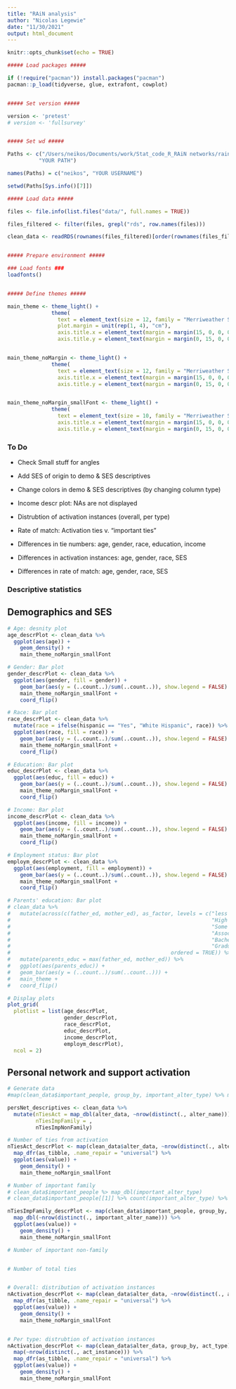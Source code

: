 ```yaml
---
title: "RAiN analysis"
author: "Nicolas Legewie"
date: "11/30/2021"
output: html_document
---
```


```r
knitr::opts_chunk$set(echo = TRUE)

##### Load packages #####

if (!require("pacman")) install.packages("pacman")
pacman::p_load(tidyverse, glue, extrafont, cowplot)


##### Set version #####

version <- 'pretest'
# version <- 'fullsurvey'


##### Set wd #####

Paths <- c("/Users/neikos/Documents/work/Stat_code_R_RAiN networks/rain_networks/", 
          "YOUR PATH")

names(Paths) = c("neikos", "YOUR USERNAME")

setwd(Paths[Sys.info()[7]])

##### Load data #####

files <- file.info(list.files("data/", full.names = TRUE))

files_filtered <- filter(files, grepl("rds", row.names(files)))

clean_data <- readRDS(rownames(files_filtered)[order(rownames(files_filtered))][nrow(files_filtered)])


##### Prepare environment #####

### Load fonts ###
loadfonts()


##### Define themes #####

main_theme <- theme_light() + 
              theme(
                text = element_text(size = 12, family = "Merriweather Sans"),
                plot.margin = unit(rep(1, 4), "cm"),
                axis.title.x = element_text(margin = margin(15, 0, 0, 0)),
                axis.title.y = element_text(margin = margin(0, 15, 0, 0)))


main_theme_noMargin <- theme_light() + 
              theme(
                text = element_text(size = 12, family = "Merriweather Sans"),
                axis.title.x = element_text(margin = margin(15, 0, 0, 0)),
                axis.title.y = element_text(margin = margin(0, 15, 0, 0)))


main_theme_noMargin_smallFont <- theme_light() + 
              theme(
                text = element_text(size = 10, family = "Merriweather Sans"),
                axis.title.x = element_text(margin = margin(15, 0, 0, 0)),
                axis.title.y = element_text(margin = margin(0, 15, 0, 0)))

```


### To Do

* Check Small stuff for angles  
  
* Add SES of origin to demo & SES descriptives   
* Change colors in demo & SES descriptives (by changing column type)   
* Income descr plot: NAs are not displayed  
* Distrubtion of activation instances (overall, per type)  
* Rate of match: Activation ties v. "important ties"
* Differences in tie numbers: age, gender, race, education, income  
* Differences in activation instances: age, gender, race, SES  
* Differences in rate of match: age, gender, race, SES  



### Descriptive statistics

## Demographics and SES

```r

# Age: desnity plot
age_descrPlot <- clean_data %>%
  ggplot(aes(age)) +
    geom_density() +
    main_theme_noMargin_smallFont

# Gender: Bar plot
gender_descrPlot <- clean_data %>%
  ggplot(aes(gender, fill = gender)) +
    geom_bar(aes(y = (..count..)/sum(..count..)), show.legend = FALSE) +
    main_theme_noMargin_smallFont +
    coord_flip()

# Race: Bar plot
race_descrPlot <- clean_data %>%
  mutate(race = ifelse(hispanic == "Yes", "White Hispanic", race)) %>%
  ggplot(aes(race, fill = race)) +
    geom_bar(aes(y = (..count..)/sum(..count..)), show.legend = FALSE) +
    main_theme_noMargin_smallFont +
    coord_flip()

# Education: Bar plot
educ_descrPlot <- clean_data %>%
  ggplot(aes(educ, fill = educ)) +
    geom_bar(aes(y = (..count..)/sum(..count..)), show.legend = FALSE) +
    main_theme_noMargin_smallFont +
    coord_flip()

# Income: Bar plot
income_descrPlot <- clean_data %>%
  ggplot(aes(income, fill = income)) +
    geom_bar(aes(y = (..count..)/sum(..count..)), show.legend = FALSE) +
    main_theme_noMargin_smallFont +
    coord_flip()

# Employment status: Bar plot
employm_descrPlot <- clean_data %>%
  ggplot(aes(employment, fill = employment)) +
    geom_bar(aes(y = (..count..)/sum(..count..)), show.legend = FALSE) +
    main_theme_noMargin_smallFont +
    coord_flip()

# Parents' education: Bar plot
# clean_data %>%
#   mutate(across(c(father_ed, mother_ed), as_factor, levels = c("less than high school", 
#                                                                "High school graduate",
#                                                                "Some college",
#                                                                "Associate's or Technical degree",
#                                                                "Bachelor's Ddegree",
#                                                                "Graduate or professional degree"),
#                                                   ordered = TRUE)) %>%
#   mutate(parents_educ = max(father_ed, mother_ed)) %>%
#   ggplot(aes(parents_educ)) +
#   geom_bar(aes(y = (..count..)/sum(..count..))) +
#   main_theme +
#   coord_flip()

# Display plots
plot_grid(
  plotlist = list(age_descrPlot,
                  gender_descrPlot,
                  race_descrPlot,
                  educ_descrPlot,
                  income_descrPlot,
                  employm_descrPlot),
  ncol = 2)


```
  
  
  
  
## Personal network and support activation
  
```r

# Generate data
#map(clean_data$important_people, group_by, important_alter_type) %>% map_dbl(~nrow(distinct(., important_alter_name)))

persNet_descriptives <- clean_data %>% 
  mutate(nTiesAct = map_dbl(alter_data, ~nrow(distinct(., alter_name))),
         nTiesImpFamily = ,
         nTiesImpNonFamily)

# Number of ties from activation
nTiesAct_descrPlot <- map(clean_data$alter_data, ~nrow(distinct(., alter_name))) %>% 
  map_dfr(as_tibble, .name_repair = "universal") %>%
  ggplot(aes(value)) +
    geom_density() +
    main_theme_noMargin_smallFont

# Number of important family
# clean_data$important_people %> map_dbl(important_alter_type)
# clean_data$important_people[[1]] %>% count(important_alter_type) %>% .[1,2]

nTiesImpFamily_descrPlot <- map(clean_data$important_people, group_by, important_alter_type) %>% 
  map_dbl(~nrow(distinct(., important_alter_name))) %>%
  ggplot(aes(value)) +
    geom_density() +
    main_theme_noMargin_smallFont

# Number of important non-family


# Number of total ties


# Overall: distribution of activation instances
nActivation_descrPlot <- map(clean_data$alter_data, ~nrow(distinct(., act_instance))) %>% 
  map_dfr(as_tibble, .name_repair = "universal") %>%
  ggplot(aes(value)) +
    geom_density() +
    main_theme_noMargin_smallFont


# Per type: distrubtion of activation instances
nActivation_descrPlot <- map(clean_data$alter_data, group_by, act_type) %>% 
  map(~nrow(distinct(., act_instance))) %>% 
  map_dfr(as_tibble, .name_repair = "universal") %>%
  ggplot(aes(value)) +
    geom_density() +
    main_theme_noMargin_smallFont

```